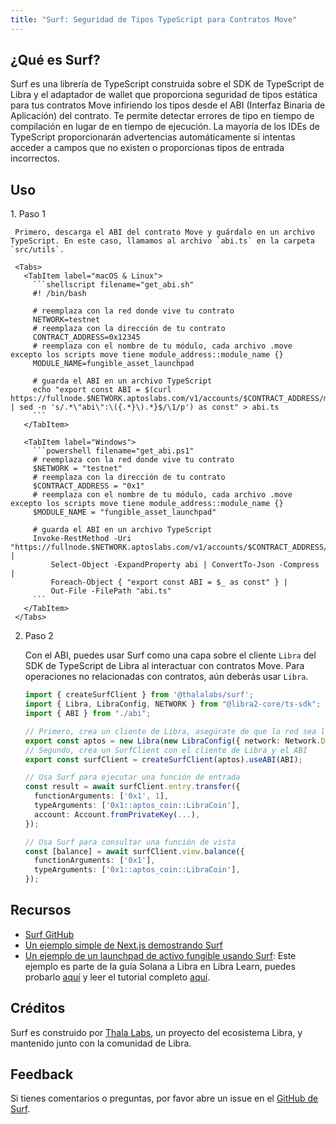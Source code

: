 ```yaml
---
title: "Surf: Seguridad de Tipos TypeScript para Contratos Move"
---
```



## ¿Qué es Surf?

Surf es una librería de TypeScript construida sobre el SDK de TypeScript de Libra y el adaptador de wallet que proporciona seguridad de tipos estática para tus contratos Move infiriendo los tipos desde el ABI (Interfaz Binaria de Aplicación) del contrato. Te permite detectar errores de tipo en tiempo de compilación en lugar de en tiempo de ejecución. La mayoría de los IDEs de TypeScript proporcionarán advertencias automáticamente si intentas acceder a campos que no existen o proporcionas tipos de entrada incorrectos.

## Uso

<Steps>
  1. Paso 1

     Primero, descarga el ABI del contrato Move y guárdalo en un archivo TypeScript. En este caso, llamamos al archivo `abi.ts` en la carpeta `src/utils`.

     <Tabs>
       <TabItem label="macOS & Linux">
         ```shellscript filename="get_abi.sh"
         #! /bin/bash

         # reemplaza con la red donde vive tu contrato
         NETWORK=testnet
         # reemplaza con la dirección de tu contrato
         CONTRACT_ADDRESS=0x12345
         # reemplaza con el nombre de tu módulo, cada archivo .move excepto los scripts move tiene module_address::module_name {}
         MODULE_NAME=fungible_asset_launchpad

         # guarda el ABI en un archivo TypeScript
         echo "export const ABI = $(curl https://fullnode.$NETWORK.aptoslabs.com/v1/accounts/$CONTRACT_ADDRESS/module/$MODULE_NAME | sed -n 's/.*\"abi\":\({.*}\).*}$/\1/p') as const" > abi.ts
         ```
       </TabItem>

       <TabItem label="Windows">
         ```powershell filename="get_abi.ps1"
         # reemplaza con la red donde vive tu contrato
         $NETWORK = "testnet"
         # reemplaza con la dirección de tu contrato
         $CONTRACT_ADDRESS = "0x1"
         # reemplaza con el nombre de tu módulo, cada archivo .move excepto los scripts move tiene module_address::module_name {}
         $MODULE_NAME = "fungible_asset_launchpad"

         # guarda el ABI en un archivo TypeScript
         Invoke-RestMethod -Uri "https://fullnode.$NETWORK.aptoslabs.com/v1/accounts/$CONTRACT_ADDRESS/module/$MODULE_NAME" |
             Select-Object -ExpandProperty abi | ConvertTo-Json -Compress |
             Foreach-Object { "export const ABI = $_ as const" } |
             Out-File -FilePath "abi.ts"
         ```
       </TabItem>
     </Tabs>

  2. Paso 2

     Con el ABI, puedes usar Surf como una capa sobre el cliente `Libra` del SDK de TypeScript de Libra al interactuar con contratos Move. Para operaciones no relacionadas con contratos, aún deberás usar `Libra`.

     ```typescript filename="src/utils/aptos.ts"
     import { createSurfClient } from '@thalalabs/surf';
     import { Libra, LibraConfig, NETWORK } from "@libra2-core/ts-sdk";
     import { ABI } from "./abi";

     // Primero, crea un cliente de Libra, asegúrate de que la red sea la misma donde vive el contrato
     export const aptos = new Libra(new LibraConfig({ network: Network.DEVNET }));
     // Segundo, crea un SurfClient con el cliente de Libra y el ABI
     export const surfClient = createSurfClient(aptos).useABI(ABI);

     // Usa Surf para ejecutar una función de entrada
     const result = await surfClient.entry.transfer({
       functionArguments: ['0x1', 1],
       typeArguments: ['0x1::aptos_coin::LibraCoin'],
       account: Account.fromPrivateKey(...),
     });

     // Usa Surf para consultar una función de vista
     const [balance] = await surfClient.view.balance({
       functionArguments: ['0x1'],
       typeArguments: ['0x1::aptos_coin::LibraCoin'],
     });
     ```
</Steps>

## Recursos

- [Surf GitHub](https://github.com/ThalaLabs/surf)
- [Un ejemplo simple de Next.js demostrando Surf](https://github.com/ThalaLabs/surf/tree/main/example)
- [Un ejemplo de un launchpad de activo fungible usando Surf](https://github.com/libra2org/move-by-examples/tree/main/fungible-asset-launchpad): Este ejemplo es parte de la guía Solana a Libra en Libra Learn, puedes probarlo [aquí](https://fungible-asset-launchpad.vercel.app/) y leer el tutorial completo [aquí](https://learn.aptoslabs.com/en/tutorials/aptogotchi-intermediate/fungible-assets?workshop=solana-to-aptos).

## Créditos

Surf es construido por [Thala Labs](https://thala.fi/), un proyecto del ecosistema Libra, y mantenido junto con la comunidad de Libra.

## Feedback

Si tienes comentarios o preguntas, por favor abre un issue en el [GitHub de Surf](https://github.com/ThalaLabs/surf/issues).
